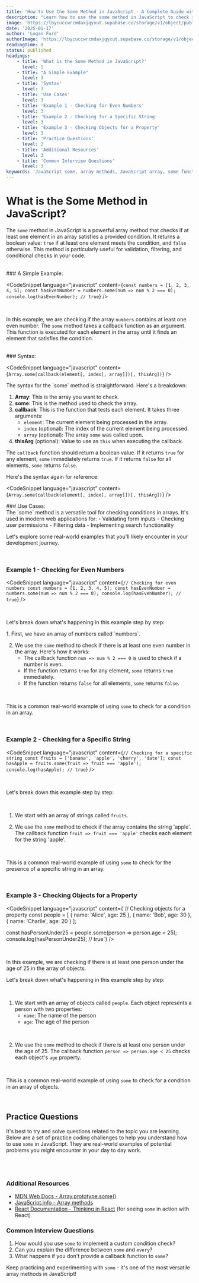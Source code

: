 ```yaml
---
title: 'How to Use the Some Method in JavaScript - A Complete Guide with Examples'
description: "Learn how to use the some method in JavaScript to check if at least one element in an array satisfies a condition. This guide provides practical examples, step-by-step explanations, and real-world use cases."
image: 'https://lbycuccwrcmdaxjqyxut.supabase.co/storage/v1/object/public/blog-images/what-is-array-some.png'
date: '2025-01-17'
author: 'Logan Ford'
authorImage: 'https://lbycuccwrcmdaxjqyxut.supabase.co/storage/v1/object/public/user-profile-pictures/3a57d7e8-8b80-483b-93d0-70fe1f06b0c0/logo.png?u=1l5im5h5n6e5'
readingTime: 8
status: published
headings:
    - title: 'What is the Some Method in JavaScript?'
      level: 1
    - title: "A Simple Example"
      level: 3
    - title: 'Syntax'
      level: 3
    - title: 'Use Cases'
      level: 3
    - title: 'Example 1 - Checking for Even Numbers'
      level: 3
    - title: 'Example 2 - Checking for a Specific String'
      level: 3
    - title: 'Example 3 - Checking Objects for a Property'
      level: 3
    - title: 'Practice Questions'
      level: 2
    - title: 'Additional Resources'
      level: 3
    - title: 'Common Interview Questions'
      level: 3
keywords: 'JavaScript some, array methods, JavaScript array, some function, JavaScript tutorial, web development, coding tutorial, checking conditions in arrays'
---
```



# What is the Some Method in JavaScript?

The `some` method in JavaScript is a powerful array method that checks if at least one element in an array satisfies a provided condition. It returns a boolean value: `true` if at least one element meets the condition, and `false` otherwise. This method is particularly useful for validation, filtering, and conditional checks in your code.

<br />

<div className="my-4">
### A Simple Example:
</div>

<CodeSnippet language="javascript" content={`const numbers = [1, 2, 3, 4, 5];
const hasEvenNumber = numbers.some(num => num % 2 === 0);
console.log(hasEvenNumber); // true`} />

<br />

In this example, we are checking if the array `numbers` contains at least one even number. The `some` method takes a callback function as an argument. This function is executed for each element in the array until it finds an element that satisfies the condition.

<br />

<div className="my-4">
### Syntax:
</div>

<CodeSnippet language="javascript" content={`Array.some(callback(element[, index[, array]])[, thisArg])`} />

<div className="my-4">
The syntax for the `some` method is straightforward. Here's a breakdown:

1. **Array**: This is the array you want to check.
2. **some**: This is the method used to check the array.
3. **callback**: This is the function that tests each element. It takes three arguments:
   - `element`: The current element being processed in the array.
   - `index` (optional): The index of the current element being processed.
   - `array` (optional): The array `some` was called upon.
4. **thisArg** (optional): Value to use as `this` when executing the callback.

The `callback` function should return a boolean value. If it returns `true` for any element, `some` immediately returns `true`. If it returns `false` for all elements, `some` returns `false`.

Here's the syntax again for reference:
</div>

<CodeSnippet language="javascript" content={`Array.some(callback(element[, index[, array]])[, thisArg])`} />

<div className="my-4">
### Use Cases:
</div>

<div className="my-4">
The `some` method is a versatile tool for checking conditions in arrays. It's used in modern web applications for:
- Validating form inputs
- Checking user permissions
- Filtering data
- Implementing search functionality

<br />

Let's explore some real-world examples that you'll likely encounter in your development journey.
</div>

<br />

### Example 1 - Checking for Even Numbers

<CodeSnippet language="javascript" content={`// Checking for even numbers
const numbers = [1, 2, 3, 4, 5];
const hasEvenNumber = numbers.some(num => num % 2 === 0);
console.log(hasEvenNumber); // true`} />

<br />

Let's break down what's happening in this example step by step:

<div className="my-4">
1. First, we have an array of numbers called `numbers`.

2. We use the `some` method to check if there is at least one even number in the array. Here's how it works:
   - The callback function `num => num % 2 === 0` is used to check if a number is even.
   - If the function returns `true` for any element, `some` returns `true` immediately.
   - If the function returns `false` for all elements, `some` returns `false`.

<br />

This is a common real-world example of using `some` to check for a condition in an array.
</div>

<br />

### Example 2 - Checking for a Specific String

<CodeSnippet language="javascript" content={`// Checking for a specific string
const fruits = ['banana', 'apple', 'cherry', 'date'];
const hasApple = fruits.some(fruit => fruit === 'apple');
console.log(hasApple); // true`} />

<br />

Let's break down this example step by step:

<br />

1. We start with an array of strings called `fruits`.

2. We use the `some` method to check if the array contains the string 'apple'. The callback function `fruit => fruit === 'apple'` checks each element for the string 'apple'.

<br />

This is a common real-world example of using `some` to check for the presence of a specific string in an array.

<br />

### Example 3 - Checking Objects for a Property

<CodeSnippet language="javascript" content={`// Checking objects for a property
const people = [
  { name: 'Alice', age: 25 },
  { name: 'Bob', age: 30 },
  { name: 'Charlie', age: 20 }
];

const hasPersonUnder25 = people.some(person => person.age < 25);
console.log(hasPersonUnder25); // true`} />

<br />

In this example, we are checking if there is at least one person under the age of 25 in the array of objects.

Let's break down what's happening in this example step by step:

<br />

1. We start with an array of objects called `people`. Each object represents a person with two properties:
   - `name`: The name of the person
   - `age`: The age of the person

<br />

2. We use the `some` method to check if there is at least one person under the age of 25. The callback function `person => person.age < 25` checks each object's `age` property.

<br />

This is a common real-world example of using `some` to check for a condition in an array of objects.

<br />

## Practice Questions

It's best to try and solve questions related to the topic you are learning. Below are a set of practice coding challenges to help you understand how to use `some` in JavaScript. 
They are real-world examples of potential problems you might encounter in your day to day work.

<br />

<MdxQuestionDisplay tag="some" take={5} />

<br />

### Additional Resources
- [MDN Web Docs - Array.prototype.some()](https://developer.mozilla.org/en-US/docs/Web/JavaScript/Reference/Global_Objects/Array/some)
- [JavaScript.info - Array methods](https://javascript.info/array-methods)
- [React Documentation - Thinking in React](https://react.dev/learn/thinking-in-react) (for seeing `some` in action with React)

### Common Interview Questions
1. How would you use `some` to implement a custom condition check?
2. Can you explain the difference between `some` and `every`?
3. What happens if you don't provide a callback function to `some`?

Keep practicing and experimenting with `some` - it's one of the most versatile array methods in JavaScript!
